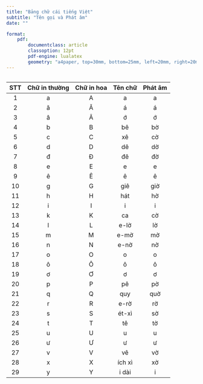 ---
title: "Bảng chữ cái tiếng Việt"
subtitle: "Tên gọi và Phát âm"
date: ""

format: 
    pdf:
        documentclass: article
        classoption: 12pt
        pdf-engine: lualatex
        geometry: "a4paper, top=30mm, bottom=25mm, left=20mm, right=20mm, heightrounded"
---

```{r setup, include=FALSE}
```

```{=html}
<table>
    <thead>
        <tr>
            <th style="text-align:center;">STT</th>
            <th style="text-align:center;">Chữ in thường</th>
            <th style="text-align:center;">Chữ in hoa</th>
            <th style="text-align:center;">Tên chữ</th>
            <th style="text-align:center;">Phát âm</th>
        </tr>
    </thead>
    <tbody>
        <tr>
            <td style="text-align:center;">1</td>
            <td style="text-align:center;">a</td>
            <td style="text-align:center;">A</td>
            <td style="text-align:center;">a</td>
            <td style="text-align:center;">a</td>
        </tr>
        <tr>
            <td style="text-align:center;">2</td>
            <td style="text-align:center;">ă</td>
            <td style="text-align:center;">Ă</td>
            <td style="text-align:center;">á</td>
            <td style="text-align:center;">á</td>
        </tr>
        <tr>
            <td style="text-align:center;">3</td>
            <td style="text-align:center;">â</td>
            <td style="text-align:center;">Â</td>
            <td style="text-align:center;">ớ</td>
            <td style="text-align:center;">ớ</td>
        </tr>
        <tr>
            <td style="text-align:center;">4</td>
            <td style="text-align:center;">b</td>
            <td style="text-align:center;">B</td>
            <td style="text-align:center;">bê</td>
            <td style="text-align:center;">bờ</td>
        </tr>
        <tr>
            <td style="text-align:center;">5</td>
            <td style="text-align:center;">c</td>
            <td style="text-align:center;">C</td>
            <td style="text-align:center;">xê</td>
            <td style="text-align:center;">cờ</td>
        </tr>
        <tr>
            <td style="text-align:center;">6</td>
            <td style="text-align:center;">d</td>
            <td style="text-align:center;">D</td>
            <td style="text-align:center;">dê</td>
            <td style="text-align:center;">dờ</td>
        </tr>
        <tr>
            <td style="text-align:center;">7</td>
            <td style="text-align:center;">đ</td>
            <td style="text-align:center;">Đ</td>
            <td style="text-align:center;">đê</td>
            <td style="text-align:center;">đờ</td>
        </tr>
        <tr>
            <td style="text-align:center;">8</td>
            <td style="text-align:center;">e</td>
            <td style="text-align:center;">E</td>
            <td style="text-align:center;">e</td>
            <td style="text-align:center;">e</td>
        </tr>
        <tr>
            <td style="text-align:center;">9</td>
            <td style="text-align:center;">ê</td>
            <td style="text-align:center;">Ê</td>
            <td style="text-align:center;">ê</td>
            <td style="text-align:center;">ê</td>
        </tr>
        <tr>
            <td style="text-align:center;">10</td>
            <td style="text-align:center;">g</td>
            <td style="text-align:center;">G</td>
            <td style="text-align:center;">giê</td>
            <td style="text-align:center;">giờ</td>
        </tr>
        <tr>
            <td style="text-align:center;">11</td>
            <td style="text-align:center;">h</td>
            <td style="text-align:center;">H</td>
            <td style="text-align:center;">hát</td>
            <td style="text-align:center;">hờ</td>
        </tr>
        <tr>
            <td style="text-align:center;">12</td>
            <td style="text-align:center;">i</td>
            <td style="text-align:center;">I</td>
            <td style="text-align:center;">i</td>
            <td style="text-align:center;">i</td>
        </tr>
        <tr>
            <td style="text-align:center;">13</td>
            <td style="text-align:center;">k</td>
            <td style="text-align:center;">K</td>
            <td style="text-align:center;">ca</td>
            <td style="text-align:center;">cờ</td>
        </tr>
        <tr>
            <td style="text-align:center;">14</td>
            <td style="text-align:center;">l</td>
            <td style="text-align:center;">L</td>
            <td style="text-align:center;">e-lờ</td>
            <td style="text-align:center;">lờ</td>
        </tr>
        <tr>
            <td style="text-align:center;">15</td>
            <td style="text-align:center;">m</td>
            <td style="text-align:center;">M</td>
            <td style="text-align:center;">e-mờ</td>
            <td style="text-align:center;">mờ</td>
        </tr>
        <tr>
            <td style="text-align:center;">16</td>
            <td style="text-align:center;">n</td>
            <td style="text-align:center;">N</td>
            <td style="text-align:center;">e-nờ</td>
            <td style="text-align:center;">nờ</td>
        </tr>
        <tr>
            <td style="text-align:center;">17</td>
            <td style="text-align:center;">o</td>
            <td style="text-align:center;">O</td>
            <td style="text-align:center;">o</td>
            <td style="text-align:center;">o</td>
        </tr>
        <tr>
            <td style="text-align:center;">18</td>
            <td style="text-align:center;">ô</td>
            <td style="text-align:center;">Ô</td>
            <td style="text-align:center;">ô</td>
            <td style="text-align:center;">ô</td>
        </tr>
        <tr>
            <td style="text-align:center;">19</td>
            <td style="text-align:center;">ơ</td>
            <td style="text-align:center;">Ơ</td>
            <td style="text-align:center;">ơ</td>
            <td style="text-align:center;">ơ</td>
        </tr>
        <tr>
            <td style="text-align:center;">20</td>
            <td style="text-align:center;">p</td>
            <td style="text-align:center;">P</td>
            <td style="text-align:center;">pê</td>
            <td style="text-align:center;">pờ</td>
        </tr>
        <tr>
            <td style="text-align:center;">21</td>
            <td style="text-align:center;">q</td>
            <td style="text-align:center;">Q</td>
            <td style="text-align:center;">quy</td>
            <td style="text-align:center;">quờ</td>
        </tr>
        <tr>
            <td style="text-align:center;">22</td>
            <td style="text-align:center;">r</td>
            <td style="text-align:center;">R</td>
            <td style="text-align:center;">e-rờ</td>
            <td style="text-align:center;">rờ</td>
        </tr>
        <tr>
            <td style="text-align:center;">23</td>
            <td style="text-align:center;">s</td>
            <td style="text-align:center;">S</td>
            <td style="text-align:center;">ét-xì</td>
            <td style="text-align:center;">sờ</td>
        </tr>
        <tr>
            <td style="text-align:center;">24</td>
            <td style="text-align:center;">t</td>
            <td style="text-align:center;">T</td>
            <td style="text-align:center;">tê</td>
            <td style="text-align:center;">tờ</td>
        </tr>
        <tr>
            <td style="text-align:center;">25</td>
            <td style="text-align:center;">u</td>
            <td style="text-align:center;">U</td>
            <td style="text-align:center;">u</td>
            <td style="text-align:center;">u</td>
        </tr>
        <tr>
            <td style="text-align:center;">26</td>
            <td style="text-align:center;">ư</td>
            <td style="text-align:center;">Ư</td>
            <td style="text-align:center;">ư</td>
            <td style="text-align:center;">ư</td>
        </tr>
        <tr>
            <td style="text-align:center;">27</td>
            <td style="text-align:center;">v</td>
            <td style="text-align:center;">V</td>
            <td style="text-align:center;">vê</td>
            <td style="text-align:center;">vờ</td>
        </tr>
        <tr>
            <td style="text-align:center;">28</td>
            <td style="text-align:center;">x</td>
            <td style="text-align:center;">X</td>
            <td style="text-align:center;">ích xì</td>
            <td style="text-align:center;">xờ</td>
        </tr>
        <tr>
            <td style="text-align:center;">29</td>
            <td style="text-align:center;">y</td>
            <td style="text-align:center;">Y</td>
            <td style="text-align:center;">i dài</td>
            <td style="text-align:center;">i</td>
        </tr>
    </tbody>
</table>
```